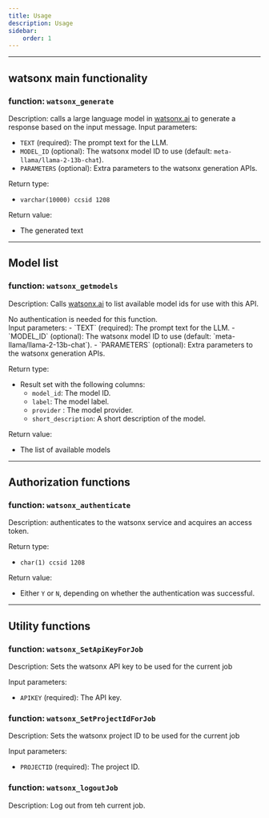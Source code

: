 ```yaml
---
title: Usage 
description: Usage
sidebar:
    order: 1
---
```


----
## watsonx main functionality 
### function: `watsonx_generate`
Description: calls a large language model in [watsonx.ai](http://watsonx.ai) to generate a response based on the input message.
Input parameters:
- `TEXT` (required): The prompt text for the LLM.
- `MODEL_ID` (optional): The watsonx model ID to use (default: `meta-llama/llama-2-13b-chat`).
- `PARAMETERS` (optional): Extra parameters to the watsonx generation APIs.

Return type: 
- `varchar(10000) ccsid 1208`

Return value:
- The generated text
----
## Model list 

### function: `watsonx_getmodels`

Description: Calls [watsonx.ai](http://watsonx.ai) to list available model ids for use with this API. 

<Aside type="note">No authentication is needed for this function. </Aside>
Input parameters:
- `TEXT` (required): The prompt text for the LLM.
- `MODEL_ID` (optional): The watsonx model ID to use (default: `meta-llama/llama-2-13b-chat`).
- `PARAMETERS` (optional): Extra parameters to the watsonx generation APIs.

Return type: 
- Result set with the following columns:
   - `model_id`: The model ID.
   - `label`: The model label.
   - `provider` : The model provider.
   - `short_description`: A short description of the model.

Return value:
- The list of available models
----
## Authorization functions

### function: `watsonx_authenticate`
Description: authenticates to the watsonx service and acquires an access token.

Return type: 
- `char(1) ccsid 1208`

Return value:
- Either `Y` or `N`, depending on whether the authentication was successful.


----
## Utility functions
### function: `watsonx_SetApiKeyForJob`

Description: Sets the watsonx API key to be used for the current job

Input parameters:
- `APIKEY` (required): The API key.
### function: `watsonx_SetProjectIdForJob`

Description: Sets the watsonx project ID to be used for the current job

Input parameters:
- `PROJECTID` (required): The project ID.
### function: `watsonx_logoutJob`

Description: Log out from teh current job.

